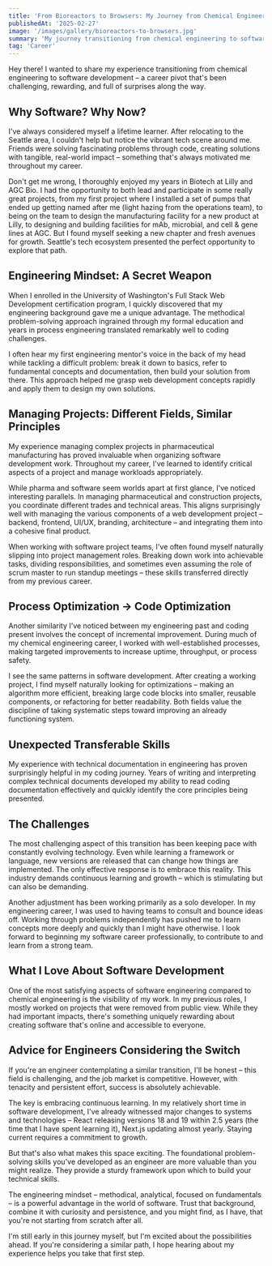 ```yaml
---
title: 'From Bioreactors to Browsers: My Journey from Chemical Engineering to Software Development'
publishedAt: '2025-02-27'
image: '/images/gallery/bioreactors-to-browsers.jpg'
summary: 'My journey transitioning from chemical engineering to software development highlights how engineering problem-solving skills create a powerful foundation for coding. This career pivot has been challenging yet rewarding, with surprising parallels between process engineering and software development.'
tag: 'Career'
---
```


Hey there! I wanted to share my experience transitioning from chemical engineering to software development – a career pivot that's been challenging, rewarding, and full of surprises along the way.

## Why Software? Why Now?

I've always considered myself a lifetime learner. After relocating to the Seattle area, I couldn't help but notice the vibrant tech scene around me. Friends were solving fascinating problems through code, creating solutions with tangible, real-world impact – something that's always motivated me throughout my career.

Don't get me wrong, I thoroughly enjoyed my years in Biotech at Lilly and AGC Bio. I had the opportunity to both lead and participate in some really great projects, from my first project where I installed a set of pumps that ended up getting named after me (light hazing from the operations team), to being on the team to design the manufacturing facility for a new product at Lilly, to designing and building facilities for mAb, microbial, and cell & gene lines at AGC. But I found myself seeking a new chapter and fresh avenues for growth. Seattle's tech ecosystem presented the perfect opportunity to explore that path.

## Engineering Mindset: A Secret Weapon

When I enrolled in the University of Washington's Full Stack Web Development certification program, I quickly discovered that my engineering background gave me a unique advantage. The methodical problem-solving approach ingrained through my formal education and years in process engineering translated remarkably well to coding challenges.

I often hear my first engineering mentor's voice in the back of my head while tackling a difficult problem: break it down to basics, refer to fundamental concepts and documentation, then build your solution from there. This approach helped me grasp web development concepts rapidly and apply them to design my own solutions.

## Managing Projects: Different Fields, Similar Principles

My experience managing complex projects in pharmaceutical manufacturing has proved invaluable when organizing software development work. Throughout my career, I've learned to identify critical aspects of a project and manage workloads appropriately.

While pharma and software seem worlds apart at first glance, I've noticed interesting parallels. In managing pharmaceutical and construction projects, you coordinate different trades and technical areas. This aligns surprisingly well with managing the various components of a web development project – backend, frontend, UI/UX, branding, architecture – and integrating them into a cohesive final product.

When working with software project teams, I've often found myself naturally slipping into project management roles. Breaking down work into achievable tasks, dividing responsibilities, and sometimes even assuming the role of scrum master to run standup meetings – these skills transferred directly from my previous career.

## Process Optimization → Code Optimization

Another similarity I've noticed between my engineering past and coding present involves the concept of incremental improvement. During much of my chemical engineering career, I worked with well-established processes, making targeted improvements to increase uptime, throughput, or process safety.

I see the same patterns in software development. After creating a working project, I find myself naturally looking for optimizations – making an algorithm more efficient, breaking large code blocks into smaller, reusable components, or refactoring for better readability. Both fields value the discipline of taking systematic steps toward improving an already functioning system.

## Unexpected Transferable Skills

My experience with technical documentation in engineering has proven surprisingly helpful in my coding journey. Years of writing and interpreting complex technical documents developed my ability to read coding documentation effectively and quickly identify the core principles being presented.

## The Challenges

The most challenging aspect of this transition has been keeping pace with constantly evolving technology. Even while learning a framework or language, new versions are released that can change how things are implemented. The only effective response is to embrace this reality. This industry demands continuous learning and growth – which is stimulating but can also be demanding.

Another adjustment has been working primarily as a solo developer. In my engineering career, I was used to having teams to consult and bounce ideas off. Working through problems independently has pushed me to learn concepts more deeply and quickly than I might have otherwise. I look forward to beginning my software career professionally, to contribute to and learn from a strong team.

## What I Love About Software Development

One of the most satisfying aspects of software engineering compared to chemical engineering is the visibility of my work. In my previous roles, I mostly worked on projects that were removed from public view. While they had important impacts, there's something uniquely rewarding about creating software that's online and accessible to everyone.

## Advice for Engineers Considering the Switch

If you're an engineer contemplating a similar transition, I'll be honest – this field is challenging, and the job market is competitive. However, with tenacity and persistent effort, success is absolutely achievable.

The key is embracing continuous learning. In my relatively short time in software development, I've already witnessed major changes to systems and technologies – React releasing versions 18 and 19 within 2.5 years (the time that I have spent learning it), Next.js updating almost yearly. Staying current requires a commitment to growth.

But that's also what makes this space exciting. The foundational problem-solving skills you've developed as an engineer are more valuable than you might realize. They provide a sturdy framework upon which to build your technical skills.

The engineering mindset – methodical, analytical, focused on fundamentals – is a powerful advantage in the world of software. Trust that background, combine it with curiosity and persistence, and you might find, as I have, that you're not starting from scratch after all.

I'm still early in this journey myself, but I'm excited about the possibilities ahead. If you're considering a similar path, I hope hearing about my experience helps you take that first step.
